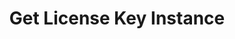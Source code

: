 ---
title: Get License Key Instance
description: Retrieve details of a specific license key instance by its ID.
openapi: get /license_key_instances/{id}
---
